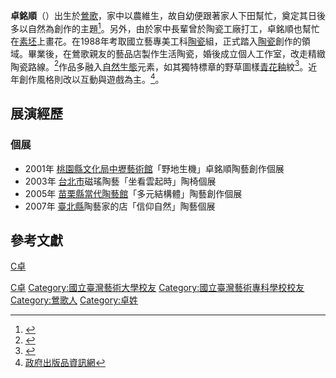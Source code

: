 {{Autobiography|time=2021-08-14T04:45:43+00:00}}
{{Infobox_Person
| name = 卓銘順<br><small>''Cho Ming Shun''</small>
| image name =
| width =
| job = 
| job2 =
| period = 
| birthname =
| other_names =
| foreign_names =
| english_names =
| Sex = 男
| date of birth = 1968年
| place of birth = {{TWN-ROC}}[[臺北縣|臺北縣]][[鶯歌鎮|鶯歌鎮]]
| nationality = {{ROC}}
| residence =
| languages =
| height =
| weight =
| party =
| religion =
| spouse = 
| relatives = 
| educate = 
*國立藝專(現[[國立臺灣藝術大學|國立臺灣藝術大學]])美工科陶瓷組畢業
*[[國立臺灣藝術大學|國立臺灣藝術大學]]工藝設計學系畢業
*[[國立臺灣藝術大學|國立臺灣藝術大學]]工藝設計學系碩士畢業

| past = 
*工作經歷：
**1995年 成立陶藝工作室
| work =
| award =
**2002 [[鶯歌陶瓷博物館|鶯歌陶瓷博物館]]「第一屆臺灣陶瓷金質獎」生活茶具競展 優選
**2004 [[鶯歌陶瓷博物館|鶯歌陶瓷博物館]]「第二屆臺灣陶瓷金質獎」生活茶具競展 銀獎
**2004 [[國立臺灣工藝研究所|國立臺灣工藝研究所]]「第十二屆臺灣工藝設計競賽」 優選
**2005 [[阿根廷|阿根廷]]「第二屆聖尼古拉斯當代馬賽克雙年展」第二名
**2005 [[國立臺灣工藝研究所|國立臺灣工藝研究所]]「第五屆國家工藝獎」二等獎
**2006 [[臺灣省政府|臺灣省政府]]「第60屆全省美展」優選
**2006 [[鶯歌陶瓷博物館|鶯歌陶瓷博物館]]「第三屆臺灣陶瓷金質獎」創意餐具競賽 優選
**2006 [[桃園縣|桃園縣]][[文化局|文化局]]「第二十四屆桃源美展」工藝類 佳作 
**2006 [[國立臺灣工藝研究所|國立臺灣工藝研究所]]「第十三屆臺灣工藝設計競賽」優選
**2006 [[臺中市|臺中市]][[文化局|文化局]]「第十一屆大墩美展」工藝類 第三名
**2006 [[鶯歌陶瓷博物館|鶯歌陶瓷博物館]]「陶瓷公園陶板座椅」徵選 第一名(公共藝術)
**2007 [[鶯歌陶瓷博物館|鶯歌陶瓷博物館]]「第五屆臺北陶藝獎」主題設計獎 首獎
**2007 [[臺中市|臺中市]][[文化局|文化局]]「第三屆大墩工藝師」
**2008 臺灣陶藝聯盟 第一屆臺灣金壺獎 銅獎
**2010 臺灣陶藝聯盟 第三屆臺灣金壺獎 銅獎
**2012 臺灣陶藝聯盟 第四屆臺灣金壺獎 金獎
}}

'''卓銘順'''（{{bd|1968年|||}}）出生於[[鶯歌區|鶯歌]]，家中以農維生，故自幼便跟著家人下田幫忙，奠定其日後多以自然為創作的主題<ref>{{Cite web |url=http://www.fy-mofa.org.tw/news-183.html |title=方原美術館 |access-date=2015-04-19 |archive-date=2022-04-20 |archive-url=https://web.archive.org/web/20220420044736/http://www.fy-mofa.org.tw/news-183.html }}</ref>。另外，由於家中長輩曾於陶瓷工廠打工，卓銘順也幫忙在[[素坯|素坯]]上畫花。在1988年考取國立藝專美工科[[陶瓷|陶瓷]]組，正式踏入[[陶瓷|陶瓷]]創作的領域。畢業後，在鶯歌親友的藝品店製作生活陶瓷，婚後成立個人工作室，改走精緻陶瓷路線。<ref>{{Cite web |url=https://tw.news.yahoo.com/%E9%99%B6%E8%97%9D%E7%94%A2%E6%A5%AD%E9%8F%88%E5%AE%8C%E6%95%B4-%E5%8D%93%E9%8A%98%E9%A0%86%E7%AB%8B%E8%B6%B3%E9%B6%AF%E6%AD%8C-213000031.html |title=陶藝產業鏈完整 卓銘順立足鶯歌-中時電子報 |access-date=2015-01-11 |archive-date=2021-08-13 |archive-url=https://web.archive.org/web/20210813131814/https://tw.news.yahoo.com/%E9%99%B6%E8%97%9D%E7%94%A2%E6%A5%AD%E9%8F%88%E5%AE%8C%E6%95%B4-%E5%8D%93%E9%8A%98%E9%A0%86%E7%AB%8B%E8%B6%B3%E9%B6%AF%E6%AD%8C-213000031.html }}</ref>作品多融入[[自然生態|自然生態]]元素，如其獨特標章的野草圖樣[[青花釉|青花釉]]紋<ref>{{Cite web |url=http://blog.sina.com.tw/ceramics/article.php?pbgid=26039&entryid=589120 |title=卓銘順「生態記錄器」陶藝裝置展 |access-date=2015-01-11 |archive-date=2021-08-13 |archive-url=https://web.archive.org/web/20210813131333/http://blog.sina.com.tw/ceramics/article.php?pbgid=26039&entryid=589120 }}</ref>。近年創作風格則改以互動與遊戲為主。<ref>[http://open.nat.gov.tw/OpenFront/gpnet_detail.jspx?gpn=1010301659 政府出版品資訊網]{{dead link|date=2017年11月 |bot=InternetArchiveBot |fix-attempted=yes }}</ref>。

==展演經歷==
===個展===
*2001年 [[桃園市|桃園縣]][[文化局|文化局]][[中壢藝術館|中壢藝術館]]「野地生機」卓銘順陶藝創作個展
*2003年 [[台北市|台北市]]磁瑤陶藝「坐看雲起時」陶椅個展
*2005年 [[苗栗縣|苗栗縣]][[當代陶藝館|當代陶藝館]]「多元結構體」陶藝創作個展
*2007年 [[新北市|臺北縣]]陶藝家的店「信仰自然」陶藝個展


==參考文獻==
{{reflist}}

{{DEFAULTSORT:Chou卓}}
[[Category:台灣陶藝家|C卓]]
[[Category:國立臺灣藝術大學校友|Category:國立臺灣藝術大學校友]]
[[Category:國立臺灣藝術專科學校校友|Category:國立臺灣藝術專科學校校友]]
[[Category:鶯歌人|Category:鶯歌人]]
[[Category:卓姓|Category:卓姓]]
[[分類:臺灣藝術家|C卓]]